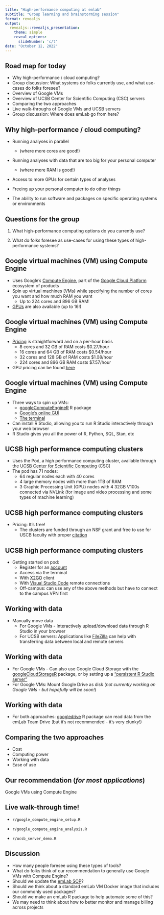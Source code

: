 ```yaml
---
title: "High-performance computing at emlab"
subtitle: "Group learning and brainstorming session"
format: revealjs
output:
  revealjs::revealjs_presentation:
    theme: simple
    reveal_options:
      slideNumber: 'c/t'
date: "October 12, 2022"
---
```


## Road map for today

- Why high-performance / cloud computing?
- Group discussion: What systems do folks currently use, and what use-cases do folks foresee?
- Overview of Google VMs
- Overview of UCSB Center for Scientific Computing (CSC) servers
- Comparing the two approaches
- Live walk-throughs of Google VMs and UCSB servers
- Group discussion: Where does emLab go from here?

## Why high-performance / cloud computing?

- Running analyses in parallel 
  + (where more cores are good!)   

- Running analyses with data that are too big for your personal computer 
  + (where more RAM is good!)  
  
- Access to more GPUs for certain types of analyses
  
- Freeing up your personal computer to do other things  

- The ability to run software and packages on specific operating systems or environments 

## Questions for the group

1. What high-performance computing options do you currently use?

2. What do folks foresee as use-cases for using these types of high-performance systems?

## Google virtual machines (VM) using Compute Engine  

- Uses Google's [Compute Engine](https://cloud.google.com/compute), part of the [Google Cloud Platform](https://cloud.google.com) ecosystem of products  
- Spin up virtual machines (VMs) while specifying the number of cores you want and how much RAM you want  
  + Up to 224 cores and 896 GB RAM!
- [GPUs](https://cloud.google.com/compute/docs/gpus) are also available (up to 16!)

## Google virtual machines (VM) using Compute Engine  

- [Pricing](https://cloud.google.com/compute/vm-instance-pricing) is straightforward and on a per-hour basis  
  + 8 cores and 32 GB of RAM costs \$0.27/hour
  + 16 cores and 64 GB of RAM costs \$0.54/hour
  + 32 cores and 128 GB of RAM costs \$1.08/hour
  + 224 cores and 896 GB RAM costs \$7.57/hour
- GPU pricing can be found [here](https://cloud.google.com/compute/gpus-pricing)

## Google virtual machines (VM) using Compute Engine  

- Three ways to spin up VMs: 
  + [googleComputeEngineR](https://cloudyr.github.io/googleComputeEngineR/) R package
  + [Google's online GUI](https://console.cloud.google.com/compute)  
  + [The terminal](https://grantmcdermott.com/ds4e/gce-i.html)  
- Can install R Studio, allowing you to run R Studio interactively through your web browser
- R Studio gives you all the power of R, Python, SQL, Stan, etc


## UCSB high performance computing clusters
- Uses the Pod, a high performance computing cluster, available through the [UCSB Center for Scientific Computing](https://csc.cnsi.ucsb.edu/) (CSC)  
- The pod has 71 nodes:  
  + 64 regular nodes each with 40 cores  
  + 4 large memory nodes with more than 1TB of RAM  
  + 3 Graphic Processing Unit (GPU) nodes with 4 32GB V100s connected via NVLink (for image and video processing and some types of machine learning)
  
## UCSB high performance computing clusters

- Pricing: It's free! 
  + The clusters are funded through an NSF grant and free to use for USCB faculty with proper [citation](https://csc.cnsi.ucsb.edu/publications)  

## UCSB high performance computing clusters

- Getting started on pod:  
  + Register for an [account](https://csc.cnsi.ucsb.edu/forms/user-account)   
  + Access via the terminal    
  + With [X2GO](https://csc.cnsi.ucsb.edu/docs/using-x2go-gui-login-knot-or-pod) client   
  + With [Visual Studio Code](https://code.visualstudio.com/) remote connections    
  + Off-campus: can use any of the above methods but have to connect to the campus VPN first  
  
## Working with data

- Manually move data   
  + For Google VMs - Interactively upload/download data through R Studio in your browser
  + For UCSB servers: Applications like [FileZilla](https://filezilla-project.org/) can help with transferring data between local and remote servers 
  
## Working with data

- For Google VMs - Can also use Google Cloud Storage with the [googleCloudStorageR](https://code.markedmondson.me/googleCloudStorageR/) package, or by setting up a ["persistent R Studio server"](https://cloudyr.github.io/googleComputeEngineR/articles/persistent-rstudio.html)
- For Google VMs: Mount Google Drive as disk (*not currently working on Google VMs - but hopefully will be soon!*) 

## Working with data

- For both approaches: [googledrive](https://googledrive.tidyverse.org/index.html) R package can read data from the emLab Team Drive (but it's not recommended - it's very clunky!)


## Comparing the two approaches

- Cost
- Computing power
- Working with data 
- Ease of use


## Our recommendation (*for most applications*)

Google VMs using Compute Engine

## Live walk-through time!

- `r/google_compute_engine_setup.R`

- `r/google_compute_engine_analysis.R`

- `r/ucsb_server_demo.R`

## Discussion

- How many people foresee using these types of tools? 
- What do folks think of our recommendation to generally use Google VMs with Compute Engine?
- Should we update the [emLab SOP](https://emlab-ucsb.github.io/SOP/5-high-performance-computing.html)?
- Should we think about a standard emLab VM Docker image that includes our commonly used packages?
- Should we make an emLab R package to help automate some of this?
- We may need to think about how to better monitor and manage billing across projects
